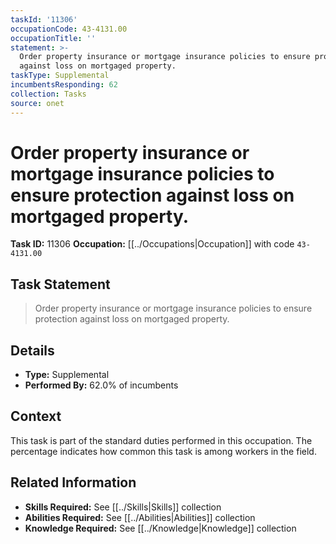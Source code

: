 ```yaml
---
taskId: '11306'
occupationCode: 43-4131.00
occupationTitle: ''
statement: >-
  Order property insurance or mortgage insurance policies to ensure protection
  against loss on mortgaged property.
taskType: Supplemental
incumbentsResponding: 62
collection: Tasks
source: onet
---
```

# Order property insurance or mortgage insurance policies to ensure protection against loss on mortgaged property.

**Task ID:** 11306
**Occupation:** [[../Occupations|Occupation]] with code `43-4131.00`

## Task Statement

> Order property insurance or mortgage insurance policies to ensure protection against loss on mortgaged property.

## Details

- **Type:** Supplemental
- **Performed By:** 62.0% of incumbents

## Context

This task is part of the standard duties performed in this occupation. The percentage indicates how common this task is among workers in the field.

## Related Information

- **Skills Required:** See [[../Skills|Skills]] collection
- **Abilities Required:** See [[../Abilities|Abilities]] collection
- **Knowledge Required:** See [[../Knowledge|Knowledge]] collection
